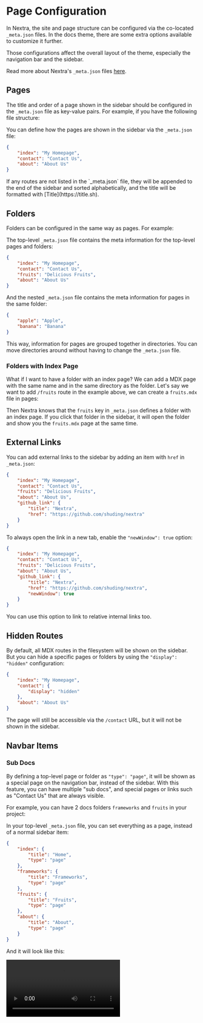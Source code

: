 # Page Configuration

In Nextra, the site and page structure can be configured via the co-located
`_meta.json` files. In the docs theme, there are some extra options available to
customize it further.

Those configurations affect the overall layout of the theme, especially the
navigation bar and the sidebar.


<Callout>Read more about Nextra's `_meta.json` files [here](/docs/guide/organize-files).</Callout>

## Pages

The title and order of a page shown in the sidebar should be configured in the
`_meta.json` file as key-value pairs. For example, if you have the following
file structure:

<FileTree>
    <FileTree.Folder name="pages" defaultOpen>
        <FileTree.File name="_meta.json" />
        <FileTree.File name="about.mdx" />
        <FileTree.File name="contact.mdx" />
        <FileTree.File name="index.mdx" />
    </FileTree.Folder>
</FileTree>

You can define how the pages are shown in the sidebar via the `_meta.json` file:

```json filename="_meta.json"
{
    "index": "My Homepage",
    "contact": "Contact Us",
    "about": "About Us"
}
```

<Callout>
    If any routes are not listed in the `_meta.json` file, they will be appended to the end of the sidebar and sorted alphabetically, and the title will be
    formatted with [Title](https://title.sh).
</Callout>

## Folders

Folders can be configured in the same way as pages. For example:

<FileTree>
    <FileTree.Folder name="pages" defaultOpen>
        <FileTree.Folder name="fruits" defaultOpen>
            <FileTree.File name="_meta.json" />
            <FileTree.File name="apple.mdx" />
            <FileTree.File name="banana.mdx" />
        </FileTree.Folder>
        <FileTree.File name="_meta.json" />
        <FileTree.File name="about.mdx" />
        <FileTree.File name="contact.mdx" />
        <FileTree.File name="index.mdx" />
    </FileTree.Folder>
</FileTree>

The top-level `_meta.json` file contains the meta information for the top-level
pages and folders:

```json filename="pages/_meta.json"
{
    "index": "My Homepage",
    "contact": "Contact Us",
    "fruits": "Delicious Fruits",
    "about": "About Us"
}
```

And the nested `_meta.json` file contains the meta information for pages in the
same folder:

```json filename="pages/fruits/_meta.json"
{
    "apple": "Apple",
    "banana": "Banana"
}
```

This way, information for pages are grouped together in directories. You can
move directories around without having to change the `_meta.json` file.

### Folders with Index Page

What if I want to have a folder with an index page? We can add a MDX page with
the same name and in the same directory as the folder. Let's say we want to add
`/fruits` route in the example above, we can create a `fruits.mdx` file in
pages:

<FileTree>
    <FileTree.Folder name="pages" defaultOpen>
        <FileTree.Folder name="fruits" defaultOpen>
            <FileTree.File name="_meta.json" />
            <FileTree.File name="apple.mdx" />
            <FileTree.File name="banana.mdx" />
        </FileTree.Folder>
        <FileTree.File name="_meta.json" />
        <FileTree.File name="about.mdx" />
        <FileTree.File name="contact.mdx" />
        <FileTree.File name="fruits.mdx" active />
        <FileTree.File name="index.mdx" />
    </FileTree.Folder>
</FileTree>

Then Nextra knows that the `fruits` key in `_meta.json` defines a folder with an
index page. If you click that folder in the sidebar, it will open the folder and
show you the `fruits.mdx` page at the same time.

## External Links

You can add external links to the sidebar by adding an item with `href` in
`_meta.json`:

```json filename="pages/_meta.json" {6-9}
{
    "index": "My Homepage",
    "contact": "Contact Us",
    "fruits": "Delicious Fruits",
    "about": "About Us",
    "github_link": {
        "title": "Nextra",
        "href": "https://github.com/shuding/nextra"
    }
}
```

To always open the link in a new tab, enable the `"newWindow": true` option:

```json filename="pages/_meta.json" {9}
{
    "index": "My Homepage",
    "contact": "Contact Us",
    "fruits": "Delicious Fruits",
    "about": "About Us",
    "github_link": {
        "title": "Nextra",
        "href": "https://github.com/shuding/nextra",
        "newWindow": true
    }
}
```

<Callout>You can use this option to link to relative internal links too.</Callout>

## Hidden Routes

By default, all MDX routes in the filesystem will be shown on the sidebar. But
you can hide a specific pages or folders by using the `"display": "hidden"`
configuration:

```json filename="pages/_meta.json" {4}
{
    "index": "My Homepage",
    "contact": {
        "display": "hidden"
    },
    "about": "About Us"
}
```

The page will still be accessible via the `/contact` URL, but it will not be
shown in the sidebar.

## Navbar Items

### Sub Docs

By defining a top-level page or folder as `"type": "page"`, it will be shown as
a special page on the navigation bar, instead of the sidebar. With this feature,
you can have multiple "sub docs", and special pages or links such as "Contact
Us" that are always visible.

For example, you can have 2 docs folders `frameworks` and `fruits` in your
project:

<FileTree>
    <FileTree.Folder name="pages" defaultOpen>
        <FileTree.Folder name="frameworks" defaultOpen>
            <FileTree.File name="react.mdx" />
            <FileTree.File name="svelte.mdx" />
            <FileTree.File name="vue.mdx" />
        </FileTree.Folder>
        <FileTree.Folder name="fruits" defaultOpen>
            <FileTree.File name="apple.mdx" />
            <FileTree.File name="banana.mdx" />
        </FileTree.Folder>
        <FileTree.File name="_meta.json" />
        <FileTree.File name="about.mdx" />
        <FileTree.File name="index.mdx" />
    </FileTree.Folder>
</FileTree>

In your top-level `_meta.json` file, you can set everything as a page, instead
of a normal sidebar item:

```json filename="pages/_meta.json"
{
    "index": {
        "title": "Home",
        "type": "page"
    },
    "frameworks": {
        "title": "Frameworks",
        "type": "page"
    },
    "fruits": {
        "title": "Fruits",
        "type": "page"
    },
    "about": {
        "title": "About",
        "type": "page"
    }
}
```

And it will look like this:

<Video src="/assets/docs/sub-docs.mp4" />

<div className="mt-4 text-center text-sm">
    [Live example on StackBlitz ↗](https://stackblitz.com/edit/nextra-2-docs-eszspq?file=pages%2F_meta.json)
    <span className="sr-only"> (opens in a new tab)</span>
</div>

You can also hide links like `Home` from the navbar with the
[`"display": "hidden"`](#hidden-routes) option.

### Menus

You can also add menus to the navbar using `"type": "menu"` and the `"items"`
option:

<Screenshot src={menuImage} alt="Navbar menu" />

<div className="mt-8 text-center text-sm">
    [Live example on StackBlitz ↗](https://stackblitz.com/edit/nextra-2-docs-2qopvp?file=pages%2F_meta.json)
    <span className="sr-only"> (opens in a new tab)</span>
</div>

```json filename="pages/_meta.json"
{
    "company": {
        "title": "Company",
        "type": "menu",
        "items": {
            "about": {
                "title": "About",
                "href": "/about"
            },
            "contact": {
                "title": "Contact Us",
                "href": "mailto:hi@example.com"
            }
        }
    }
}
```

### Links

Same as the [External Links](#external-links) option, you can have external
links in the navbar too:

```json filename="pages/_meta.json"
{
    "index": {
        "title": "Home",
        "type": "page"
    },
    "about": {
        "title": "About",
        "type": "page"
    },
    "contact": {
        "title": "Contact Us",
        "type": "page",
        "href": "https://example.com/contact",
        "newWindow": true
    }
}
```

## Fallbacks

In the [Sub Docs](#sub-docs) example above, we have to define the
`"type": "page"` option for every page. To make it easier, you can use the `"*"`
key to define the fallback configuration for all items in this folder:

```json filename="pages/_meta.json" {2-4}
{
    "*": {
        "type": "page"
    },
    "index": "Home",
    "frameworks": "Frameworks",
    "fruits": "Fruits",
    "about": "About"
}
```

They are equivalent where all items have `"type": "page"` set.

## Separators

You can use a "placeholder" item with `"type": "separator"` to create a
separator line between items in the sidebar:

```json filename="_meta.json"
{
    "index": "My Homepage",
    "---": {
        "type": "separator"
    },
    "contact": "Contact Us"
}
```

<Callout>
    Together with the [`sidebar.titleComponent`](/docs/docs-theme/theme-configuration#sidebar) theme option, you can customize the look of titles and separator
    lines in the sidebar.
</Callout>

## Advanced

### Theme Components

You can configure the theme for each page using the `"theme"` option. For
example, you can disable or enable specific components for specific pages:

```json filename="pages/_meta.json"
{
    "index": {
        "title": "Home",
        "theme": {
            "breadcrumb": false,
            "footer": true,
            "sidebar": false,
            "toc": true,
            "pagination": false
        }
    }
}
```

This option will be inherited by all child pages if set to a folder.

### Layouts

By default, each page has `"layout": "default"` in their theme config, which is
the default behavior.

#### Raw Layout

By default, Nextra renders the MDX content (such as `h1`, `h2`, `h3` etc.) with
themed components, inside a content container. You can use the `"raw"` layout to
let Nextra to not inject any styles to the content:

```json filename="pages/_meta.json" {5}
{
    "index": {
        "title": "Home",
        "theme": {
            "layout": "raw"
        }
    }
}
```

#### Full Layout

You might want to render some page with the full container width and height, but
keep all the other styles. You can use the `"full"` layout to do that:

```json filename="pages/_meta.json" {5}
{
    "index": {
        "title": "Home",
        "theme": {
            "layout": "full"
        }
    }
}
```

### Typesetting

The `"typesetting"` option controls typesetting details like font features,
heading styles and components like `li` and `code`. There are `"default"` and
`"article"` typesettings available in the docs theme.

The default one is suitable for most cases like documentation, but you can use
the `"article"` typesetting to make it look like an elegant article page:

```json filename="pages/_meta.json" {5}
{
    "about": {
        "title": "About Us",
        "theme": {
            "typesetting": "article"
        }
    }
}
```

<div className="mt-4 text-center text-sm">
    [Live example on StackBlitz ↗](https://stackblitz.com/edit/nextra-2-docs-hg77h3?file=pages%2F_meta.json,pages%2Findex.mdx)
    <span className="sr-only"> (opens in a new tab)</span>
</div>
